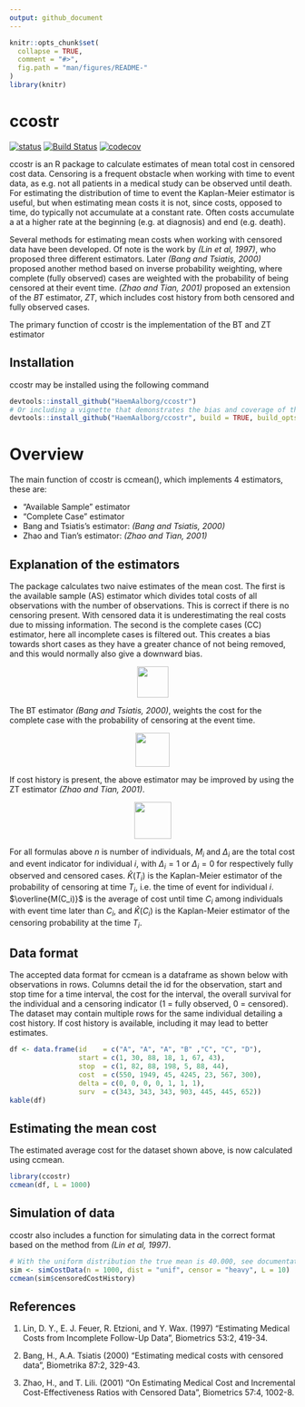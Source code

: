```yaml
---
output: github_document
---
```


<!-- README.md is generated from README.Rmd. Please edit that file -->

```r
knitr::opts_chunk$set(
  collapse = TRUE,
  comment = "#>",
  fig.path = "man/figures/README-"
)
library(knitr)
```

# ccostr
[![status](http://joss.theoj.org/papers/0b9e631729dd9fadff3d6875e84ed954/status.svg)](http://joss.theoj.org/papers/0b9e631729dd9fadff3d6875e84ed954)
[![Build Status](https://travis-ci.org/LarsHernandez/ccostr.svg?branch=master)](https://travis-ci.org/LarsHernandez/ccostr)
[![codecov](https://codecov.io/gh/LarsHernandez/ccostr/branch/master/graph/badge.svg)](https://codecov.io/gh/LarsHernandez/ccostr)

ccostr is an R package to calculate estimates of mean total cost in censored cost data. Censoring is a frequent obstacle when working with time to event data, as e.g. not all patients in a medical study can be observed until death. For estimating the distribution of time to event the Kaplan-Meier estimator is useful, but when estimating mean costs it is not, since costs, opposed to time, do typically not accumulate at a constant rate. Often costs accumulate a at a higher rate at the beginning (e.g. at diagnosis) and end (e.g. death).

Several methods for estimating mean costs when working with censored data have been developed. Of note is the work by *(Lin et al, 1997)*, who proposed three different estimators. Later *(Bang and Tsiatis, 2000)* proposed another method based on inverse probability weighting, where complete (fully observed) cases are weighted with the probability of being censored at their event time. *(Zhao and Tian, 2001)* proposed an extension of the $BT$ estimator, $ZT$, which includes cost history from both censored and fully observed cases.

The primary function of ccostr is the implementation of the BT and ZT estimator

## Installation
ccostr may be installed using the following command
```r
devtools::install_github("HaemAalborg/ccostr")
# Or including a vignette that demonstrates the bias and coverage of the estimators
devtools::install_github("HaemAalborg/ccostr", build = TRUE, build_opts = c("--no-resave-data", "--no-manual"))
```

# Overview
The main function of ccostr is ccmean(), which implements 4 estimators, these are:

 - "Available Sample" estimator
 - "Complete Case" estimator
 - Bang and Tsiatis's estimator: *(Bang and Tsiatis, 2000)*
 - Zhao and Tian's estimator: *(Zhao and Tian, 2001)*


## Explanation of the estimators
The package calculates two naive estimates of the mean cost. The first is the available sample (AS) estimator which divides total costs of all observations with the number of observations. This is correct if there is no censoring present. With censored data it is underestimating the real costs due to missing information. The second is the complete cases  (CC) estimator, here all incomplete cases is filtered out. This creates a bias towards short cases as they have a greater chance of not being removed, and this would normally also give a downward bias.

<p align="center">
  <img src="img/f1.png" height="55"/>
</p>

The BT estimator *(Bang and Tsiatis, 2000)*, weights the cost for the complete case with the probability of censoring at the event time.

<p align="center">
<img src="img/f2.png" height="60"/>
</p>

If cost history is present, the above estimator may be improved by using the ZT estimator *(Zhao and Tian, 2001)*.

<p align="center">
<img src="img/f3.png" height="65"/>
</p>

For all formulas above $n$ is number of individuals, $M_i$ and $\Delta_i$ are the total cost and event indicator for individual $i$, with $\Delta_i = 1$ or $\Delta_i = 0$ for respectively fully observed and censored cases. $\hat{K}(T_i)$ is the Kaplan-Meier estimator of the probability of censoring at time $T_i$, i.e. the time of event for individual $i$.   $\overline{M(C_i)}$ is the average of cost until time $C_i$ among individuals with event time later than $C_i$, and $\hat{K}(C_i)$ is the Kaplan-Meier estimator of the censoring probability at the time $T_i$.

## Data format
The accepted data format for ccmean is a dataframe as shown below with observations in rows. Columns detail the id for the observation, start and stop time for a time interval, the cost for the interval, the overall survival for the individual and a censoring indicator (1 = fully observed, 0 = censored). The dataset may contain multiple rows for the same individual detailing a cost history. If cost history is available, including it may lead to better estimates.
```r
df <- data.frame(id    = c("A", "A", "A", "B" ,"C", "C", "D"),
                 start = c(1, 30, 88, 18, 1, 67, 43),
                 stop  = c(1, 82, 88, 198, 5, 88, 44),
                 cost  = c(550, 1949, 45, 4245, 23, 567, 300),
                 delta = c(0, 0, 0, 0, 1, 1, 1),
                 surv  = c(343, 343, 343, 903, 445, 445, 652))
kable(df)
```

## Estimating the mean cost
The estimated average cost for the dataset shown above, is now calculated using ccmean.
```r
library(ccostr)
ccmean(df, L = 1000)
```

## Simulation of data
ccostr also includes a function for simulating data in the correct format based on the method from *(Lin et al, 1997)*.
```r
# With the uniform distribution the true mean is 40.000, see documentation for further details.
sim <- simCostData(n = 1000, dist = "unif", censor = "heavy", L = 10)
ccmean(sim$censoredCostHistory)
```


## References

1. Lin, D. Y., E. J. Feuer, R. Etzioni, and Y. Wax. (1997) “Estimating Medical Costs from Incomplete Follow-Up Data”, Biometrics 53:2, 419-34.

2. Bang, H., A.A. Tsiatis (2000) "Estimating medical costs with censored data", Biometrika 87:2, 329-43.

3. Zhao, H., and T. Lili. (2001) “On Estimating Medical Cost and Incremental Cost-Effectiveness Ratios with Censored Data”, Biometrics 57:4, 1002-8.